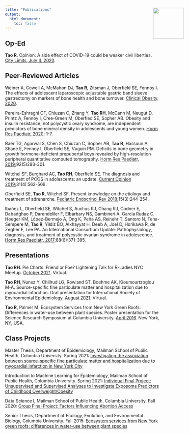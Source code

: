 ```yaml
---
title: "Publications"
output: 
  html_document:
    toc: false
---
```


## Op-Ed
**Tao R**. Opinion: A side effect of COVID-19 could be weaker civil liberties. [City Limits, July 4, 2020](https://citylimits.org/2020/07/04/opinion-a-side-effect-of-covid-19-could-be-weaker-civil-liberties/).

## Peer-Reviewed Articles
Weiner A, Cowell A, McMahon DJ, **Tao R**, Zitsman J, Oberfield SE, Fennoy I. The effects of adolescent laparoscopic adjustable gastric band sleeve gastrectomy on markers of bone health and bone turnover. [Clinical Obesity, 2020](data/Weiner2020.pdf).

Pereira-Eshraghi CF, Chiuzan C, Zhang Y, **Tao RH**, McCann M, Neugut D, Printz A, Fennoy I, Cree-Green M, Oberfied SE, Sopher AB. Obesity and insulin resistance, not polycystic ovary syndrome, are independent predictors of bone mineral density in adolescents and young women. [Horm Res Paediatr, 2020](data/Pereira2020.pdf); 1-7.

Baer TG, Agarwal S, Chen S, Chiuzan C, Sopher AB, **Tao R**, Hassoun A, Shane E, Fennoy I, Oberfield SE, Vuguin PM. Deficits in bone geometry in growth hormone-deficient prepubertal boys revealed by high-resolution peripheral quantitative computed tomography. [Horm Res Paediatr, 2019](data/Baer2019.pdf);92(5)293-301.

Witchel SF, Burghard AC, **Tao RH**, Oberfield SE. The diagnosis and treatment of PCOS in adolescents: an update. [Current Opinion 2019](data/Witchel2019.pdf);31(4):562-569.

Oberfield SE, **Tao R**, Witchel SF. Present knowledge on the etiology and treatment of adrenarche. [Pediatric Endocrinol Rev 2018](data/Oberfield2018.pdf);15(3):244-254.

Ibañez L, Oberfield SE, Witchel S, Auchus RJ, Chang RJ, Codner E, Dabadghao P, Darendeliler F, Elbarbary NS, Gambineri A, Garcia Rudaz C, Hoeger KM, López-Bermejo A, Ong K, Peña AS, Reinehr T, Santoro N, Tena-Sempere M, **Tao R**, Yildiz BO, Alkhayyat H, Deeb A, Joel D, Horikawa R, de Zegher F, Lee PA. An International Consortium Update: Pathophysiology, diagnosis, and treatment of polycystic ovarian syndrome in adolescence. [Horm Res Paediatr, 2017](data/Ibanez2017.pdf);88(6):371-395. 

## Presentations

**Tao RH**. Pie Charts: Friend or Foe? Lightening Talk for R-Ladies NYC Meetup. [October 2021](data/RTao_pie_rladies.pdf). Virtual.

**Tao RH**, Nunez Y, Chillrud LG, Rowland ST, Boehme AK, Kioumourtzoglou M-A. Source-specific fine particulate matter and hospitalization due to myocardial infarction. Oral presentation for International Society of Environmental Epidemiology. [August 2021](data/TaoR_ISEE_2021.pdf). Virtual.

**Tao R**, Palmer M. Ecosystem Services from New York Green Roofs: Differences in water-use
between plant species. Poster presentation for the Science Research Symposium at Columbia
University. [April 2016](data/TaoR_Poster_Final.pdf). New York, NY, USA.

## Class Projects

Master Thesis, Department of Epidemiology, Mailman School of Public Health, Columbia University. Spring 2021: [Investigating the association between source-specific fine particulate matter and hospitalization due to myocardial infarction in New York City](data/Tao_Rachel_FinalThesis.pdf)

Introduction to Machine Learning for Epidemiology, Mailman School of Public Health, Columbia University. Spring 2021: [Individual Final Project: Unsupervised and Supervised Analyses to Investigate Exposome Predictors of Childhood Overweight/Obesity](https://github.com/12taor/ML_for_epi_project/blob/main/final_project.md)

Data Science I, Mailman School of Public Health, Columbia University. Fall 2020: [Group Final Project: Factors Influencing Abortion Access](https://maggie-mengyuan-li.github.io/p8105_2020_final/index.html#Screencast)

Senior Thesis, Department of Ecology, Evolution, and Environmental Biology, Columbia University. Fall 2015: [Ecosystem services from New York green roofs: differences in water-use between plant species](data/TaoR_Thesis_Final.pdf)

<img src="images/amanda.jpg" style="position:absolute; top:80px; right:150px; width:100px">
